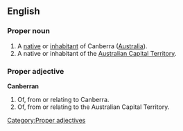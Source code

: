 ==English==
===Proper noun===
{{en-proper noun}}
#A [[native]] or [[inhabitant]] of Canberra ([[Australia]]).
#A native or inhabitant of the [[Australian Capital Territory]].

===Proper adjective===
'''Canberran'''
#Of, from or relating to Canberra.
#Of, from or relating to the Australian Capital Territory.

[[Category:Proper adjectives]]